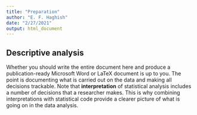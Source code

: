 ```yaml
---
title: "Preparation"
author: "E. F. Haghish"
date: "2/27/2021"
output: html_document
---
```



Descriptive analysis
--------------------

Whether you should write the entire document here and produce a publication-ready
Microsoft Word or LaTeX document is up to you. The point is documenting 
what is carried out on the data and making all decisions trackable. 
Note that __interpretation__  of statistical analysis includes a number of 
decisions that a researcher makes. This is why combining interpretations with statistical 
code provide a clearer picture of what is going on in the data analysis.


